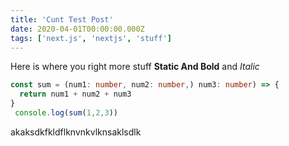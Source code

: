 ```yaml
---
title: 'Cunt Test Post'
date: 2020-04-01T00:00:00.000Z
tags: ['next.js', 'nextjs', 'stuff']
---
```


Here is where you right more stuff **Static And Bold** and *Italic*

```ts
const sum = (num1: number, num2: number,) num3: number) => {
  return num1 + num2 + num3
}
 console.log(sum(1,2,3))
```

akaksdkfkldflknvnkvlknsaklsdlk
